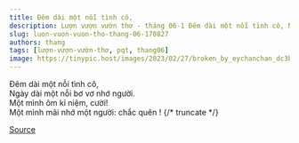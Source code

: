 ```yaml
---
title: Đêm dài một nỗi tình cô,
description: Lượn vượn vườn thơ - tháng 06-1 Đêm dài một nỗi tình cô, Ngày dài một nỗi bơ vơ nhớ người.
slug: luon-vuon-vuon-tho-thang-06-170827
authors: thang
tags: [lượn-vượn-vườn-thơ, pqt, thang06]
image: https://tinypic.host/images/2023/02/27/broken_by_eychanchan_dc3bns1-fullview.th.jpg
---
```


Đêm dài một nỗi tình cô,\
Ngày dài một nỗi bơ vơ nhớ người.\
Một mình ôm kỉ niệm, cười!\
Một mình mãi nhớ một người: chắc quên !
{/* truncate */}


[Source](https://www.facebook.com/ape.poem/posts/pfbid0Ry1VTfFWU9BUjJq65XmHWTJDQBbSY5zVAGGnzzj7jPes8b1ojmeBrQteVjQSMizXl)
